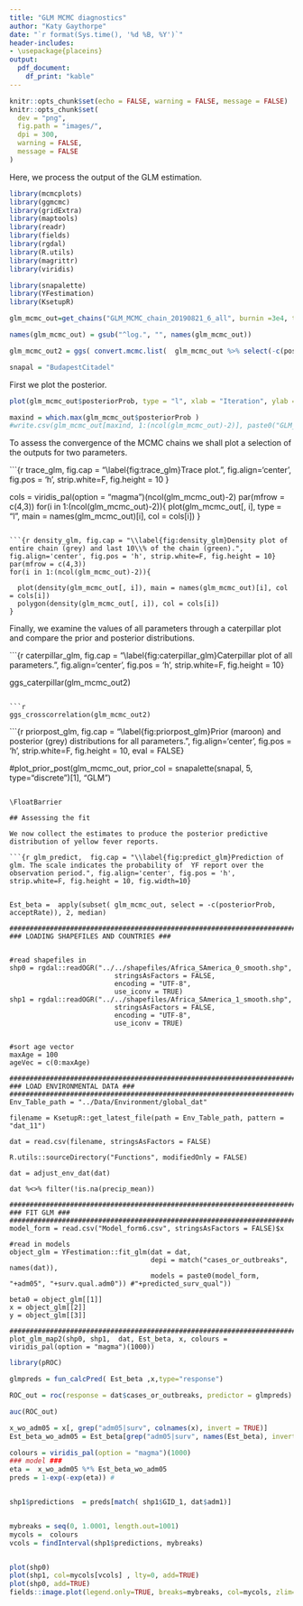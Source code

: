 ```yaml
---
title: "GLM MCMC diagnostics"
author: "Katy Gaythorpe"
date: "`r format(Sys.time(), '%d %B, %Y')`"
header-includes: 
- \usepackage{placeins}
output: 
  pdf_document:
    df_print: "kable"
---
```


```r
knitr::opts_chunk$set(echo = FALSE, warning = FALSE, message = FALSE)
knitr::opts_chunk$set(
  dev = "png",
  fig.path = "images/",
  dpi = 300,
  warning = FALSE,
  message = FALSE
)
```

Here, we process the output of the GLM estimation.

```r
library(mcmcplots)
library(ggmcmc)
library(gridExtra)
library(maptools)
library(readr)
library(fields)
library(rgdal)
library(R.utils)
library(magrittr)
library(viridis)

library(snapalette)
library(YFestimation)
library(KsetupR)

glm_mcmc_out=get_chains("GLM_MCMC_chain_20190821_6_all", burnin =3e4, thin = 1)

names(glm_mcmc_out) = gsub("^log.", "", names(glm_mcmc_out))

glm_mcmc_out2 = ggs( convert.mcmc.list(  glm_mcmc_out %>% select(-c(posteriorProb, acceptRate, starts_with("adm05")))) )

snapal = "BudapestCitadel"
```

First we plot the posterior.

```r
plot(glm_mcmc_out$posteriorProb, type = "l", xlab = "Iteration", ylab = "Posterior probability")

maxind = which.max(glm_mcmc_out$posteriorProb )
#write.csv(glm_mcmc_out[maxind, 1:(ncol(glm_mcmc_out)-2)], paste0("GLM_parameters_", Sys.Date(), ".csv"), row.names = FALSE)
```


To assess the convergence of the MCMC chains we shall plot a selection of the outputs for two parameters.

```{r trace_glm,   fig.cap = "\\label{fig:trace_glm}Trace plot.", fig.align='center', fig.pos = 'h', strip.white=F, fig.height = 10 }

cols = viridis_pal(option = "magma")(ncol(glm_mcmc_out)-2)
par(mfrow = c(4,3))
for(i in 1:(ncol(glm_mcmc_out)-2)){
  plot(glm_mcmc_out[, i], type = "l", main = names(glm_mcmc_out)[i], col = cols[i])
}

```

```{r density_glm, fig.cap = "\\label{fig:density_glm}Density plot of entire chain (grey) and last 10\\% of the chain (green).", fig.align='center', fig.pos = 'h', strip.white=F, fig.height = 10}
par(mfrow = c(4,3))
for(i in 1:(ncol(glm_mcmc_out)-2)){
  
  plot(density(glm_mcmc_out[, i]), main = names(glm_mcmc_out)[i], col = cols[i])
  polygon(density(glm_mcmc_out[, i]), col = cols[i])
}

```

Finally, we examine the values of all parameters through a caterpillar plot and compare the prior and posterior distributions.

```{r caterpillar_glm,   fig.cap = "\\label{fig:caterpillar_glm}Caterpillar plot of all parameters.", fig.align='center', fig.pos = 'h', strip.white=F, fig.height = 10}

ggs_caterpillar(glm_mcmc_out2)
```

```r

ggs_crosscorrelation(glm_mcmc_out2)
```

```{r priorpost_glm,   fig.cap = "\\label{fig:priorpost_glm}Prior (maroon) and posterior (grey) distributions for all parameters.", fig.align='center', fig.pos = 'h', strip.white=F, fig.height = 10, eval = FALSE}

#plot_prior_post(glm_mcmc_out, prior_col = snapalette(snapal, 5, type="discrete")[1], "GLM")
```

\FloatBarrier 

## Assessing the fit

We now collect the estimates to produce the posterior predictive distribution of yellow fever reports.

```{r glm_predict,  fig.cap = "\\label{fig:predict_glm}Prediction of glm. The scale indicates the probability of  YF report over the observation period.", fig.align='center', fig.pos = 'h', strip.white=F, fig.height = 10, fig.width=10}


Est_beta =  apply(subset( glm_mcmc_out, select = -c(posteriorProb, acceptRate)), 2, median)

#########################################################################################################
### LOADING SHAPEFILES AND COUNTRIES ###


#read shapefiles in
shp0 = rgdal::readOGR("../../shapefiles/Africa_SAmerica_0_smooth.shp",
                          stringsAsFactors = FALSE,
                          encoding = "UTF-8",
                          use_iconv = TRUE)
shp1 = rgdal::readOGR("../../shapefiles/Africa_SAmerica_1_smooth.shp",
                          stringsAsFactors = FALSE,
                          encoding = "UTF-8",
                          use_iconv = TRUE)


#sort age vector
maxAge = 100
ageVec = c(0:maxAge)

#########################################################################################################
### LOAD ENVIRONMENTAL DATA ###
#########################################################################################################
Env_Table_path = "../Data/Environment/global_dat"

filename = KsetupR::get_latest_file(path = Env_Table_path, pattern = "dat_11")

dat = read.csv(filename, stringsAsFactors = FALSE)

R.utils::sourceDirectory("Functions", modifiedOnly = FALSE)

dat = adjust_env_dat(dat)

dat %<>% filter(!is.na(precip_mean))

#########################################################################################################
### FIT GLM ###
#########################################################################################################
model_form = read.csv("Model_form6.csv", stringsAsFactors = FALSE)$x

#read in models
object_glm = YFestimation::fit_glm(dat = dat, 
                                   depi = match("cases_or_outbreaks", names(dat)), 
                                   models = paste0(model_form, "+adm05", "+surv.qual.adm0")) #"+predicted_surv_qual"))  

beta0 = object_glm[[1]]
x = object_glm[[2]]
y = object_glm[[3]]

#########################################################################################################
plot_glm_map2(shp0, shp1,  dat, Est_beta, x, colours = viridis_pal(option = "magma")(1000))

```
```r

library(pROC)

glmpreds = fun_calcPred( Est_beta ,x,type="response")

ROC_out = roc(response = dat$cases_or_outbreaks, predictor = glmpreds)

auc(ROC_out)

```

```r

x_wo_adm05 = x[, grep("adm05|surv", colnames(x), invert = TRUE)]
Est_beta_wo_adm05 = Est_beta[grep("adm05|surv", names(Est_beta), invert = TRUE)]

colours = viridis_pal(option = "magma")(1000)
### model ###
eta =  x_wo_adm05 %*% Est_beta_wo_adm05
preds = 1-exp(-exp(eta)) # 


shp1$predictions  = preds[match( shp1$GID_1, dat$adm1)]


mybreaks = seq(0, 1.0001, length.out=1001)
mycols =  colours
vcols = findInterval(shp1$predictions, mybreaks)


plot(shp0)
plot(shp1, col=mycols[vcols] , lty=0, add=TRUE)
plot(shp0, add=TRUE)
fields::image.plot(legend.only=TRUE, breaks=mybreaks, col=mycols, zlim=c(0,1), horizontal = TRUE)

```


